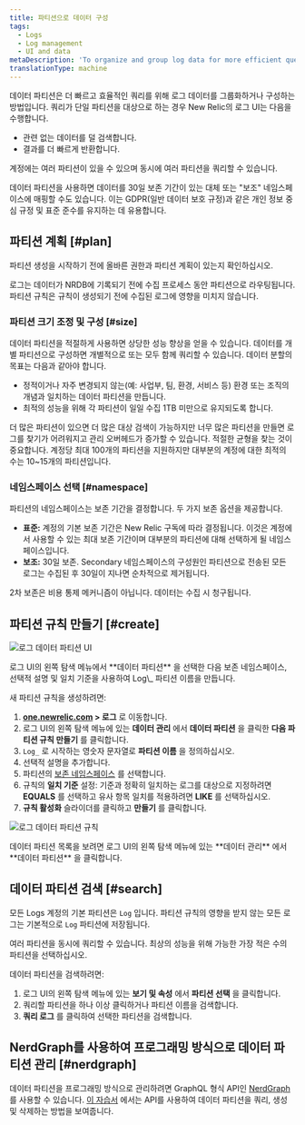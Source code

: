 ```yaml
---
title: 파티션으로 데이터 구성
tags:
  - Logs
  - Log management
  - UI and data
metaDescription: 'To organize and group log data for more efficient querying, use data partitions in the New Relic Logs UI.'
translationType: machine
---
```


데이터 파티션은 더 빠르고 효율적인 쿼리를 위해 로그 데이터를 그룹화하거나 구성하는 방법입니다. 쿼리가 단일 파티션을 대상으로 하는 경우 New Relic의 로그 UI는 다음을 수행합니다.

* 관련 없는 데이터를 덜 검색합니다.
* 결과를 더 빠르게 반환합니다.

계정에는 여러 파티션이 있을 수 있으며 동시에 여러 파티션을 쿼리할 수 있습니다.

데이터 파티션을 사용하면 데이터를 30일 보존 기간이 있는 대체 또는 "보조" 네임스페이스에 매핑할 수도 있습니다. 이는 GDPR(일반 데이터 보호 규정)과 같은 개인 정보 중심 규정 및 표준 준수를 유지하는 데 유용합니다.

## 파티션 계획 [#plan]

파티션 생성을 시작하기 전에 올바른 권한과 파티션 계획이 있는지 확인하십시오.

<Callout variant="important">
  로그는 데이터가 NRDB에 기록되기 전에 수집 프로세스 동안 파티션으로 라우팅됩니다. 파티션 규칙은 규칙이 생성되기 전에 수집된 로그에 영향을 미치지 않습니다.
</Callout>

### 파티션 크기 조정 및 구성 [#size]

데이터 파티션을 적절하게 사용하면 상당한 성능 향상을 얻을 수 있습니다. 데이터를 개별 파티션으로 구성하면 개별적으로 또는 모두 함께 쿼리할 수 있습니다. 데이터 분할의 목표는 다음과 같아야 합니다.

* 정적이거나 자주 변경되지 않는(예: 사업부, 팀, 환경, 서비스 등) 환경 또는 조직의 개념과 일치하는 데이터 파티션을 만듭니다.
* 최적의 성능을 위해 각 파티션이 일일 수집 1TB 미만으로 유지되도록 합니다.

더 많은 파티션이 있으면 더 많은 대상 검색이 가능하지만 너무 많은 파티션을 만들면 로그를 찾기가 어려워지고 관리 오버헤드가 증가할 수 있습니다. 적절한 균형을 찾는 것이 중요합니다. 계정당 최대 100개의 파티션을 지원하지만 대부분의 계정에 대한 최적의 수는 10~15개의 파티션입니다.

### 네임스페이스 선택 [#namespace]

파티션의 네임스페이스는 보존 기간을 결정합니다. 두 가지 보존 옵션을 제공합니다.

* **표준:** 계정의 기본 보존 기간은 New Relic 구독에 따라 결정됩니다. 이것은 계정에서 사용할 수 있는 최대 보존 기간이며 대부분의 파티션에 대해 선택하게 될 네임스페이스입니다.
* **보조:** 30일 보존. Secondary 네임스페이스의 구성원인 파티션으로 전송된 모든 로그는 수집된 후 30일이 지나면 순차적으로 제거됩니다.

2차 보존은 비용 통제 메커니즘이 아닙니다. 데이터는 수집 시 청구됩니다.

## 파티션 규칙 만들기 [#create]

![로그 데이터 파티션 UI](./images/log-partitions-crop.png "로그 데이터 파티션 UI")

<figcaption>
  로그 UI의 왼쪽 탐색 메뉴에서 **데이터 파티션** 을 선택한 다음 보존 네임스페이스, 선택적 설명 및 일치 기준을 사용하여 Log\_ 파티션 이름을 만듭니다.
</figcaption>

새 파티션 규칙을 생성하려면:

1. **[one.newrelic.com](http://one.newrelic.com) > 로그** 로 이동합니다.
2. 로그 UI의 왼쪽 탐색 메뉴에 있는 **데이터 관리** 에서 **데이터 파티션** 을 클릭한 **다음 파티션 규칙 만들기** 를 클릭합니다.
3. `Log_` 로 시작하는 영숫자 문자열로 **파티션 이름** 을 정의하십시오.
4. 선택적 설명을 추가합니다.
5. 파티션의 [보존 네임스페이스](#namespace) 를 선택합니다.
6. 규칙의 **일치 기준** 설정: 기준과 정확히 일치하는 로그를 대상으로 지정하려면 **EQUALS** 를 선택하고 유사 항목 일치를 적용하려면 **LIKE** 를 선택하십시오.
7. **규칙 활성화** 슬라이더를 클릭하고 **만들기** 를 클릭합니다.

![로그 데이터 파티션 규칙](./images/log-partitions.png "로그 데이터 파티션 규칙")

<figcaption>
  데이터 파티션 목록을 보려면 로그 UI의 왼쪽 탐색 메뉴에 있는 **데이터 관리** 에서 **데이터 파티션** 을 클릭합니다.
</figcaption>

## 데이터 파티션 검색 [#search]

모든 Logs 계정의 기본 파티션은 `Log` 입니다. 파티션 규칙의 영향을 받지 않는 모든 로그는 기본적으로 `Log` 파티션에 저장됩니다.

여러 파티션을 동시에 쿼리할 수 있습니다. 최상의 성능을 위해 가능한 가장 적은 수의 파티션을 선택하십시오.

데이터 파티션을 검색하려면:

1. 로그 UI의 왼쪽 탐색 메뉴에 있는 **보기 및 속성** 에서 **파티션 선택** 을 클릭합니다.
2. 쿼리할 파티션을 하나 이상 클릭하거나 파티션 이름을 검색합니다.
3. **쿼리 로그** 를 클릭하여 선택한 파티션을 검색합니다.

## NerdGraph를 사용하여 프로그래밍 방식으로 데이터 파티션 관리 [#nerdgraph]

데이터 파티션을 프로그래밍 방식으로 관리하려면 GraphQL 형식 API인 [NerdGraph](https://api.newrelic.com/graphiql) 를 사용할 수 있습니다. [이 자습서](/docs/apis/nerdgraph/examples/nerdgraph-data-partition-rules-tutorial/) 에서는 API를 사용하여 데이터 파티션을 쿼리, 생성 및 삭제하는 방법을 보여줍니다.